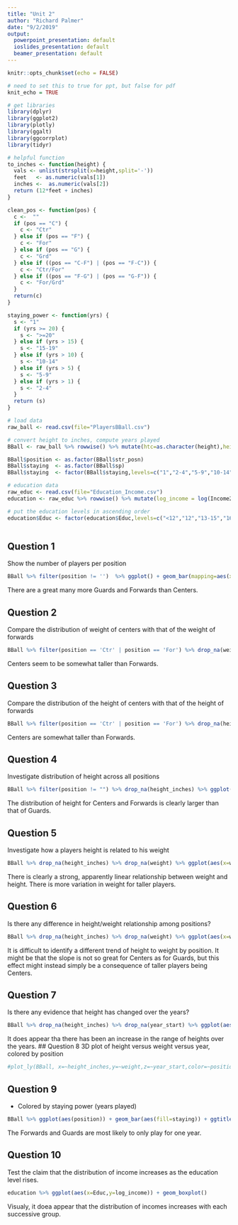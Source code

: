 ```yaml
---
title: "Unit 2"
author: "Richard Palmer"
date: "9/2/2019"
output:
  powerpoint_presentation: default
  ioslides_presentation: default
  beamer_presentation: default
---
```


```r
knitr::opts_chunk$set(echo = FALSE)
```

```r

# need to set this to true for ppt, but false for pdf
knit_echo = TRUE

# get libraries
library(dplyr)
library(ggplot2)
library(plotly)
library(ggalt)
library(ggcorrplot)
library(tidyr)

# helpful function
to_inches <- function(height) {
  vals <- unlist(strsplit(x=height,split='-'))
  feet   <- as.numeric(vals[1])
  inches <-  as.numeric(vals[2])
  return (12*feet + inches)
}

clean_pos <- function(pos) {
  c <-  ""
  if (pos == "C") {
    c <- "Ctr"
  } else if (pos == "F") {
    c <- "For"
  } else if (pos == "G") {
    c <- "Grd"
  } else if ((pos == "C-F") | (pos == "F-C")) {
    c <- "Ctr/For"
  } else if ((pos == "F-G") | (pos == "G-F")) {
    c <- "For/Grd"
  }
  return(c)
}

staying_power <- function(yrs) {
  s <- "1"
  if (yrs >= 20) {
    s <- ">=20"
  } else if (yrs > 15) {
    s <- "15-19"
  } else if (yrs > 10) {
    s <- "10-14"
  } else if (yrs > 5) {
    s <- "5-9"
  } else if (yrs > 1) {
    s <- "2-4"
  }
  return (s)
}

# load data
raw_ball <- read.csv(file="PlayersBBall.csv")

# convert height to inches, compute years played
BBall <- raw_ball %>% rowwise() %>% mutate(htc=as.character(height),height_inches=to_inches(htc)) %>% mutate(years_played = year_end - year_start + 1) %>% mutate(str_posn =clean_pos(position)) %>% mutate(sp = staying_power(years_played))

BBall$position <- as.factor(BBall$str_posn)
BBall$staying  <- as.factor(BBall$sp)
BBall$staying  <- factor(BBall$staying,levels=c("1","2-4","5-9","10-14","15-19",">=20"))

# education data
raw_educ <- read.csv(file="Education_Income.csv")
education <- raw_educ %>% rowwise() %>% mutate(log_income = log(Income2005))

# put the education levels in ascending order
education$Educ <- factor(education$Educ,levels=c("<12","12","13-15","16",">16"))



```
## Question 1
Show the number of players per position
```r
BBall %>% filter(position != '')  %>% ggplot() + geom_bar(mapping=aes(x=position)) + ggtitle("Count per position")
```
There are a great many more Guards and Forwards than Centers.

## Question 2
Compare the distribution of weight of centers with that of the weight of forwards
```r
BBall %>% filter(position == 'Ctr' | position == 'For') %>% drop_na(weight) %>% ggplot(aes(x=weight)) + geom_histogram(bins=21) + ggtitle("Distribution of Weight for Centers and Forwards") + facet_wrap(~position)

```
Centers seem to be somewhat taller than Forwards.

## Question 3
Compare the distribution of the height of centers with that of the height of forwards
```r
BBall %>% filter(position == 'Ctr' | position == 'For') %>% drop_na(height_inches) %>% ggplot(aes(x=height_inches)) + geom_histogram(bins=21) + ggtitle("Distribution of Height for Centers and Forwards") + facet_wrap(~position)
```
Centers are somewhat taller than Forwards.

## Question 4
Investigate distribution of height across all positions
```r
BBall %>% filter(position != "") %>% drop_na(height_inches) %>% ggplot(aes(x=height_inches)) + geom_histogram(bins=21) + ggtitle("Distribution of Height for all positions") + facet_wrap(~position)
```
The distribution of height for Centers and Forwards is clearly larger than that of Guards.

## Question 5
Investigate how a players height is related to his weight
```r
BBall %>% drop_na(height_inches) %>% drop_na(weight) %>% ggplot(aes(x=weight,y=height_inches)) + geom_point() + ggtitle("Height versus Weight") + geom_jitter()
```
There is clearly a strong, apparently linear relationship between weight and height.  There is more variation in weight for taller players.


## Question 6
Is there any difference in height/weight relationship among positions?
```r
BBall %>% drop_na(height_inches) %>% drop_na(weight) %>% ggplot(aes(x=weight,y=height_inches,color=position)) + geom_point() + ggtitle("Height versus Weight") + geom_jitter()
```
It is difficult to identify a different trend of height to weight by position.  It might be that the slope is not so great for Centers as for Guards, but this effect might instead simply be a consequence of taller players being Centers.  

## Question 7
Is there any evidence that height has changed over the years?
```r
BBall %>% drop_na(height_inches) %>% drop_na(year_start) %>% ggplot(aes(x=year_start,y=height_inches)) + geom_point() + ggtitle("Height versus starting year") + geom_jitter() + geom_smooth(method="lm")
```
It does appear tha there has been an increase in the range of heights over the years.
## Question 8
3D plot of height versus weight versus year, colored by position
```r
#plot_ly(BBall, x=~height_inches,y=~weight,z=~year_start,color=~position,size=1) %>% add_markers %>% layout(scene=list(xaxis=list(title="Height"),yaxis=list(title="Weight"),zaxis=list(title="Start Year")))
```

## Question 9
- Colored by staying power (years played)
```r
BBall %>% ggplot(aes(position)) + geom_bar(aes(fill=staying)) + ggtitle("Distribution of staying power (years played), by position")
``` 
The Forwards and Guards are most likely to only play for one year.

## Question 10
Test the claim that the distribution of income increases as the education level rises.
```r
education %>% ggplot(aes(x=Educ,y=log_income)) + geom_boxplot()
```
Visualy, it doea appear that the distribution of incomes increases with each successive group.

